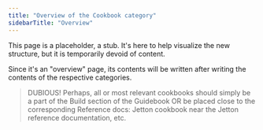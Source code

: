 ```yaml
---
title: "Overview of the Cookbook category"
sidebarTitle: "Overview"
---
```


This page is a placeholder, a stub. It's here to help visualize the new structure, but it is temporarily devoid of content.

Since it's an "overview" page, its contents will be written after writing the contents of the respective categories.

> DUBIOUS! Perhaps, all or most relevant cookbooks should simply be a part of the Build section of the Guidebook OR be placed close to the corresponding Reference docs: Jetton cookbook near the Jetton reference documentation, etc.
